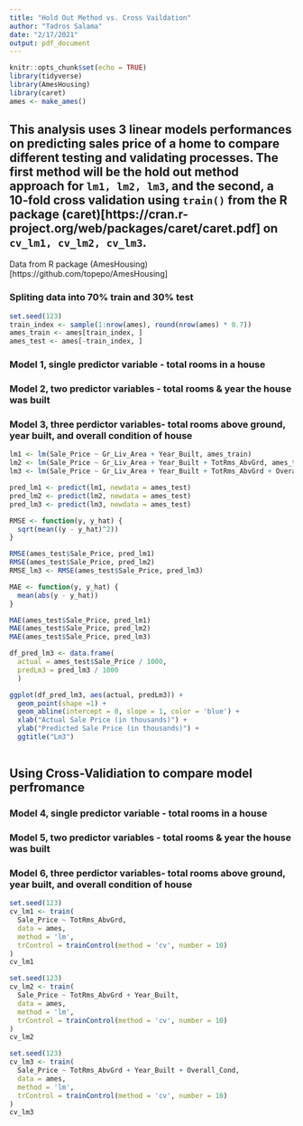 ```yaml
---
title: "Hold Out Method vs. Cross Vaildation"
author: "Tadros Salama"
date: "2/17/2021"
output: pdf_document
---
```


```r
knitr::opts_chunk$set(echo = TRUE)
library(tidyverse)
library(AmesHousing) 
library(caret)
ames <- make_ames()
```

## This analysis uses 3 linear models performances on predicting sales price of a home to compare different testing and validating processes. The first method will be the hold out method approach for `lm1, lm2, lm3`, and the second, a 10-fold cross validation using `train()` from the R package (caret)[https://cran.r-project.org/web/packages/caret/caret.pdf] on `cv_lm1, cv_lm2, cv_lm3`.

Data from R package (AmesHousing)[https://github.com/topepo/AmesHousing]

### Spliting data into 70% train and 30% test
```r
set.seed(123)
train_index <- sample(1:nrow(ames), round(nrow(ames) * 0.7))
ames_train <- ames[train_index, ]
ames_test <- ames[-train_index, ]
```

### Model 1, single predictor variable - total rooms in a house
### Model 2, two predictor variables - total rooms & year the house was built
### Model 3, three perdictor variables- total rooms above ground, year built, and overall condition of house
```r
lm1 <- lm(Sale_Price ~ Gr_Liv_Area + Year_Built, ames_train)
lm2 <- lm(Sale_Price ~ Gr_Liv_Area + Year_Built + TotRms_AbvGrd, ames_train)
lm3 <- lm(Sale_Price ~ Gr_Liv_Area + Year_Built + TotRms_AbvGrd + Overall_Cond, ames_train)
```


```r
pred_lm1 <- predict(lm1, newdata = ames_test)
pred_lm2 <- predict(lm2, newdata = ames_test)
pred_lm3 <- predict(lm3, newdata = ames_test)

RMSE <- function(y, y_hat) {
  sqrt(mean((y - y_hat)^2))
}

RMSE(ames_test$Sale_Price, pred_lm1)
RMSE(ames_test$Sale_Price, pred_lm2)
RMSE_lm3 <- RMSE(ames_test$Sale_Price, pred_lm3)

```

```r
MAE <- function(y, y_hat) {
  mean(abs(y - y_hat))
}

MAE(ames_test$Sale_Price, pred_lm1)
MAE(ames_test$Sale_Price, pred_lm2)
MAE(ames_test$Sale_Price, pred_lm3)
```

```r
df_pred_lm3 <- data.frame(
  actual = ames_test$Sale_Price / 1000,
  predLm3 = pred_lm3 / 1000
  )

ggplot(df_pred_lm3, aes(actual, predLm3)) +
  geom_point(shape =1) +
  geom_abline(intercept = 0, slope = 1, color = 'blue') +
  xlab("Actual Sale Price (in thousands)") +
  ylab("Predicted Sale Price (in thousands)") +
  ggtitle("Lm3") 
  
```

## Using Cross-Validiation to compare model perfromance
### Model 4, single predictor variable - total rooms in a house
### Model 5, two predictor variables - total rooms & year the house was built
### Model 6, three perdictor variables- total rooms above ground, year built, and overall condition of house
```r

set.seed(123)
cv_lm1 <- train(
  Sale_Price ~ TotRms_AbvGrd,
  data = ames,
  method = 'lm',
  trControl = trainControl(method = 'cv', number = 10)
)
cv_lm1
```

```r
set.seed(123)
cv_lm2 <- train(
  Sale_Price ~ TotRms_AbvGrd + Year_Built,
  data = ames,
  method = 'lm',
  trControl = trainControl(method = 'cv', number = 10)
)
cv_lm2
```

```r
set.seed(123)
cv_lm3 <- train(
  Sale_Price ~ TotRms_AbvGrd + Year_Built + Overall_Cond,
  data = ames,
  method = 'lm',
  trControl = trainControl(method = 'cv', number = 10)
)
cv_lm3
```








































